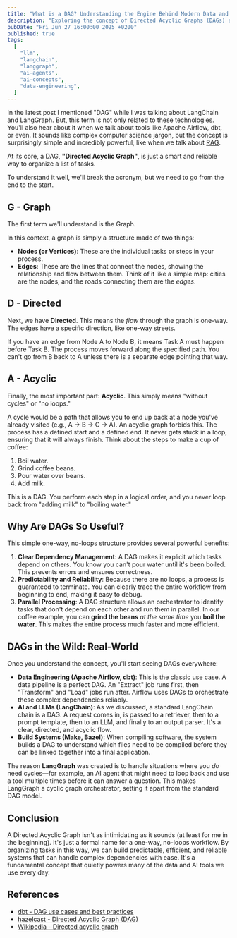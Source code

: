 ```yaml
---
title: "What is a DAG? Understanding the Engine Behind Modern Data and AI"
description: "Exploring the concept of Directed Acyclic Graphs (DAGs) and their significance in data engineering and AI applications. Learn how DAGs help manage complex workflows efficiently."
pubDate: "Fri Jun 27 16:00:00 2025 +0200"
published: true
tags:
  [
    "llm",
    "langchain",
    "langgraph",
    "ai-agents",
    "ai-concepts",
    "data-engineering",
  ]
---
```




In the latest post I mentioned "DAG" while I was talking about LangChain and LangGraph. But, this term is not only related to these technologies. You'll also hear about it when we talk about tools like Apache Airflow, dbt, or even. It sounds like complex computer science jargon, but the concept is surprisingly simple and incredibly powerful, like when we talk about [RAG](/posts/understanding-rag-llm/).

At its core, a DAG, **"Directed Acyclic Graph"**, is just a smart and reliable way to organize a list of tasks.

To understand it well, we'll break the acronym, but we need to go from the end to the start.

## G - Graph

The first term we'll understand is the Graph.

In this context, a graph is simply a structure made of two things:

- **Nodes (or Vertices)**: These are the individual tasks or steps in your process.
- **Edges**: These are the lines that connect the nodes, showing the relationship and flow between them.
  Think of it like a simple map: cities are the nodes, and the roads connecting them are the _edges_.

<DarkModeSVG maxWidth="60%">
  <GraphSVG />
</DarkModeSVG>

## D - Directed

Next, we have **Directed**. This means the _flow_ through the graph is one-way. The edges have a specific direction, like one-way streets.

If you have an edge from Node A to Node B, it means Task A must happen before Task B. The process moves forward along the specified path. You can't go from B back to A unless there is a separate edge pointing that way.

<DarkModeSVG maxWidth="60%">
  <DirectedGraphSVG />
</DarkModeSVG>

## A - Acyclic

Finally, the most important part: **Acyclic**. This simply means "without cycles" or "no loops."

A cycle would be a path that allows you to end up back at a node you've already visited (e.g., A -> B -> C -> A). An acyclic graph forbids this. The process has a defined start and a defined end. It never gets stuck in a loop, ensuring that it will always finish.
Think about the steps to make a cup of coffee:

1. Boil water.
1. Grind coffee beans.
1. Pour water over beans.
1. Add milk.

This is a DAG. You perform each step in a logical order, and you never loop back from "adding milk" to "boiling water."

<DarkModeSVG>
  <AcyclicCyclic />
</DarkModeSVG>

## Why Are DAGs So Useful?

This simple one-way, no-loops structure provides several powerful benefits:

1. **Clear Dependency Management**: A DAG makes it explicit which tasks depend on others. You know you can't pour water until it's been boiled. This prevents errors and ensures correctness.
1. **Predictability and Reliability**: Because there are no loops, a process is guaranteed to terminate. You can clearly trace the entire workflow from beginning to end, making it easy to debug.
1. **Parallel Processing**: A DAG structure allows an orchestrator to identify tasks that don't depend on each other and run them in parallel. In our coffee example, you can **grind the beans** _at the same time_ you **boil the water**. This makes the entire process much faster and more efficient.

## DAGs in the Wild: Real-World

Once you understand the concept, you'll start seeing DAGs everywhere:

- **Data Engineering (Apache Airflow, dbt)**: This is the classic use case. A data pipeline is a perfect DAG. An "Extract" job runs first, then "Transform" and "Load" jobs run after. Airflow uses DAGs to orchestrate these complex dependencies reliably.
- **AI and LLMs (LangChain)**: As we discussed, a standard LangChain chain is a DAG. A request comes in, is passed to a retriever, then to a prompt template, then to an LLM, and finally to an output parser. It's a clear, directed, and acyclic flow.
- **Build Systems (Make, Bazel)**: When compiling software, the system builds a DAG to understand which files need to be compiled before they can be linked together into a final application.

The reason **LangGraph** was created is to handle situations where you _do_ need cycles—for example, an AI agent that might need to loop back and use a tool multiple times before it can answer a question. This makes LangGraph a cyclic graph orchestrator, setting it apart from the standard DAG model.

## Conclusion

A Directed Acyclic Graph isn't as intimidating as it sounds (at least for me in the beginning). It's just a formal name for a one-way, no-loops workflow. By organizing tasks in this way, we can build predictable, efficient, and reliable systems that can handle complex dependencies with ease. It's a fundamental concept that quietly powers many of the data and AI tools we use every day.

## References

- [dbt - DAG use cases and best practices](https://www.getdbt.com/blog/dag-use-cases-and-best-practices/)
- [hazelcast - Directed Acyclic Graph (DAG)](https://hazelcast.com/foundations/distributed-computing/directed-acyclic-graph/)
- [Wikipedia - Directed acyclic graph](https://en.wikipedia.org/wiki/Directed_acyclic_graph)
